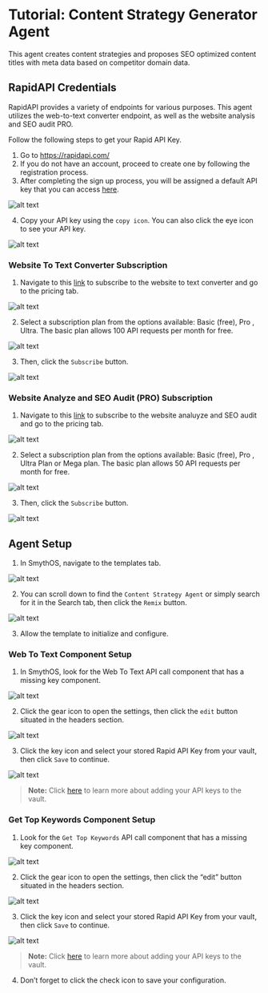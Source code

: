 # Tutorial: Content Strategy Generator Agent

This agent creates content strategies and proposes SEO optimized content titles with meta data based on competitor domain data.

<Youtube videoId="sD2bchP-Uoo" title="SmythOS - Content Strategy Generator Agent" />

## RapidAPI Credentials

RapidAPI provides a variety of endpoints for various purposes. This agent utilizes the web-to-text converter endpoint, as well as the website analysis and SEO audit PRO.

Follow the following steps to get your Rapid API Key.

1. Go to https://rapidapi.com/
2. If you do not have an account, proceed to create one by following the registration process.
3. After completing the sign up process, you will be assigned a default API key that you can access [here](https://rapidapi.com/developer/apps).

<Image src="/docs/img/content_strategy_generator_agent/Image 1.png" alt="alt text" />

4. Copy your API key using the `copy icon`. You can also click the eye icon to see your API key. 

<Image src="/docs/img/content_strategy_generator_agent/Image 2.png" alt="alt text" />

### Website To Text Converter Subscription

1. Navigate to this [link](https://rapidapi.com/evlar-evlar-default/api/website-to-text-converter) to subscribe to the website to text converter and go to the pricing tab.

<Image src="/docs/img/content_strategy_generator_agent/Image 3.png" alt="alt text" />

2. Select a subscription plan from the options available: Basic (free), Pro , Ultra. The basic plan allows 100 API requests per month for free.

<Image src="/docs/img/content_strategy_generator_agent/Image 4.png" alt="alt text" />

3. Then, click the `Subscribe` button.

<Image src="/docs/img/content_strategy_generator_agent/Image 5.png" alt="alt text" />

### Website Analyze and SEO Audit (PRO) Subscription

1. Navigate to this [link](https://rapidapi.com/ajithjojo1230/api/website-analyze-and-seo-audit-pro/) to subscribe to the website analuyze and SEO audit and go to the pricing tab.

<Image src="/docs/img/content_strategy_generator_agent/Image 6.png" alt="alt text" />

2. Select a subscription plan from the options available: Basic (free), Pro , Ultra Plan or Mega plan. The basic plan allows 50 API requests per month for free.

<Image src="/docs/img/content_strategy_generator_agent/Image 7.png" alt="alt text" />

3. Then, click the `Subscribe` button.

<Image src="/docs/img/content_strategy_generator_agent/Image 8.png" alt="alt text" />

## Agent Setup

1. In SmythOS, navigate to the templates tab.

<Image src="/docs/img/content_strategy_generator_agent/Image 9.png" alt="alt text" />

2. You can scroll down to find the `Content Strategy Agent` or simply search for it in the Search tab, then click the `Remix` button.

<Image src="/docs/img/content_strategy_generator_agent/Image 10.png" alt="alt text" />

3. Allow the template to initialize and configure.

### Web To Text Component Setup

1. In SmythOS, look for the Web To Text API call component that has a missing key component.

<Image src="/docs/img/content_strategy_generator_agent/Image 11.png" alt="alt text" />

2. Click the gear icon to open the settings, then click the `edit` button situated in the headers section.

<Image src="/docs/img/content_strategy_generator_agent/Image 12.png" alt="alt text" />

3. Click the key icon and select your stored Rapid API Key from your vault, then click `Save` to continue.

<Image src="/docs/img/content_strategy_generator_agent/Image 13.png" alt="alt text" />

> **Note:** Click [here](/docs/agent-studio/key-concepts/vault?id=keys) to learn more about adding your API keys to the vault.

### Get Top Keywords Component Setup

1. Look for the `Get Top Keywords` API call component that has a missing key component.

<Image src="/docs/img/content_strategy_generator_agent/Image 14.png" alt="alt text" />

2. Click the gear icon to open the settings, then click the “edit” button situated in the headers section.

<Image src="/docs/img/content_strategy_generator_agent/Image 15.png" alt="alt text" />

3. Click the key icon and select your stored Rapid API Key from your vault, then click `Save` to continue.

<Image src="/docs/img/content_strategy_generator_agent/Image 16.png" alt="alt text" />

> **Note:** Click [here](/docs/agent-studio/key-concepts/vault?id=keys) to learn more about adding your API keys to the vault.

4. Don’t forget to click the check icon to save your configuration.
